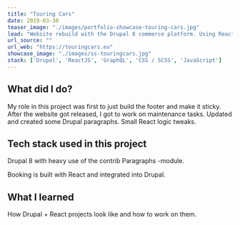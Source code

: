 ```yaml
---
title: "Touring Cars"
date: 2019-03-30
teaser_image: "./images/portfolio-showcase-touring-cars.jpg"
lead: "Website rebuild with the Drupal 8 commerce platform. Using React for the booking pipeline."
url_source: ""
url_web: "https://touringcars.eu"
showcase_image: "./images/ss-touringcars.jpg"
stack: ['Drupal', 'ReactJS', 'GraphQL', 'CSS / SCSS', 'JavaScript']
---
```



<WidgetImage src="./images/ss-touringcars.jpg" alt="A screenshot of the showcases website" />

## What did I do?

My role in this project was first to just build the footer and make it sticky. After the website got released, I got to work on maintenance tasks. Updated and created some Drupal paragraphs. Small React logic tweaks.

## Tech stack used in this project

Drupal 8 with heavy use of the contrib Paragraphs -module.

Booking is built with React and integrated into Drupal.

## What I learned

How Drupal + React projects look like and how to work on them.
